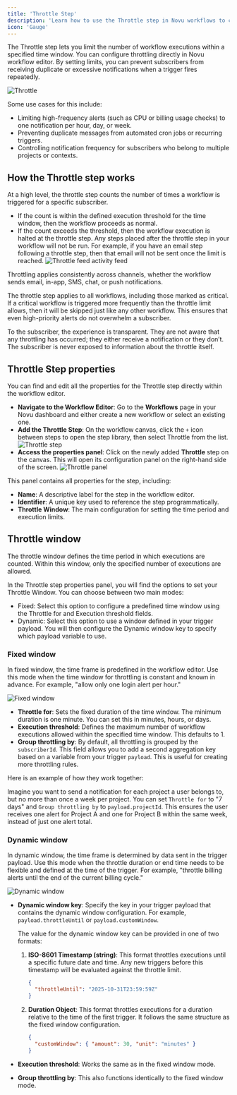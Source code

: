 ```yaml
---
title: 'Throttle Step'
description: 'Learn how to use the Throttle step in Novu workflows to control notification frequency.'
icon: 'Gauge'
---
```


The Throttle step lets you limit the number of workflow executions within a specified time window. You can configure throttling directly in Novu workflow editor. By setting limits, you can prevent subscribers from receiving duplicate or excessive notifications when a trigger fires repeatedly.

![Throttle](/images/workflows/throttle.png)

Some use cases for this include:
- Limiting high-frequency alerts (such as CPU or billing usage checks) to one notification per hour, day, or week.
- Preventing duplicate messages from automated cron jobs or recurring triggers.
- Controlling notification frequency for subscribers who belong to multiple projects or contexts.

## How the Throttle step works

At a high level, the throttle step counts the number of times a workflow is triggered for a specific subscriber.

- If the count is within the defined execution threshold for the time window, then the workflow proceeds as normal.
- If the count exceeds the threshold, then the workflow execution is halted at the throttle step. Any steps placed after the throttle step in your workflow will not be run. For example, if you have an email step following a throttle step, then that email will not be sent once the limit is reached.
  ![Throttle feed activity feed](/images/workflows/throttle-step-Activity-feed.png)

Throttling applies consistently across channels, whether the workflow sends email, in-app, SMS, chat, or push notifications.

The throttle step applies to all workflows, including those marked as critical. If a critical workflow is triggered more frequently than the throttle limit allows, then it will be skipped just like any other workflow. This ensures that even high-priority alerts do not overwhelm a subscriber.

To the subscriber, the experience is transparent. They are not aware that any throttling has occurred; they either receive a notification or they don’t. The subscriber is never exposed to information about the throttle itself.

## Throttle Step properties

You can find and edit all the properties for the Throttle step directly within the workflow editor.

- **Navigate to the Workflow Editor**: Go to the **Workflows** page in your Novu dashboard and either create a new workflow or select an existing one.
- **Add the Throttle Step**: On the workflow canvas, click the `+` icon between steps to open the step library, then select Throttle from the list.
  ![Throttle step](/images/workflows/throttle-step.png)
- **Access the properties panel**: Click on the newly added **Throttle** step on the canvas. This will open its configuration panel on the right-hand side of the screen.
  ![Throttle panel](/images/workflows/throttle-panel.png)

This panel contains all properties for the step, including:

- **Name**: A descriptive label for the step in the workflow editor.
- **Identifier**: A unique key used to reference the step programmatically.
- **Throttle Window**: The main configuration for setting the time period and execution limits.

## Throttle window

The throttle window defines the time period in which executions are counted. Within this window, only the specified number of executions are allowed.

In the Throttle step properties panel, you will find the options to set your Throttle Window. You can choose between two main modes:

- Fixed: Select this option to configure a predefined time window using the Throttle for and Execution threshold fields.
- Dynamic: Select this option to use a window defined in your trigger payload. You will then configure the Dynamic window key to specify which payload variable to use.

### Fixed window

In fixed window, the time frame is predefined in the workflow editor. Use this mode when the time window for throttling is constant and known in advance. For example, "allow only one login alert per hour."

![Fixed window](/images/workflows/fixed-window.png)

- **Throttle for**: Sets the fixed duration of the time window. The minimum duration is one minute. You can set this in minutes, hours, or days.
- **Execution threshold**: Defines the maximum number of workflow executions allowed within the specified time window. This defaults to 1.
- **Group throttling by**: By default, all throttling is grouped by the `subscriberId`. This field allows you to add a second aggregation key based on a variable from your trigger `payload`. This is useful for creating more throttling rules.

Here is an example of how they work together: 

Imagine you want to send a notification for each project a user belongs to, but no more than once a week per project. You can set `Throttle for` to "7 days" and `Group throttling by` to `payload.projectId`. This ensures the user receives one alert for Project A and one for Project B within the same week, instead of just one alert total.

### Dynamic window

In dynamic window, the time frame is determined by data sent in the trigger payload. Use this mode when the throttle duration or end time needs to be flexible and defined at the time of the trigger. For example, "throttle billing alerts until the end of the current billing cycle."

![Dynamic window](/images/workflows/dynamic-window.png)

- **Dynamic window key**: Specify the key in your trigger payload that contains the dynamic window configuration. For example, `payload.throttleUntil` or `payload.customWindow`. 

    The value for the dynamic window key can be provided in one of two formats:
    1. **ISO-8601 Timestamp (string)**:
    This format throttles executions until a specific future date and time. Any new triggers before this timestamp will be evaluated against the throttle limit.

          ```json
          {
            "throttleUntil": "2025-10-31T23:59:59Z"
          }
          ```
    2. **Duration Object**: This format throttles executions for a duration relative to the time of the first trigger. It follows the same structure as the fixed window configuration.

          ```json
          {
            "customWindow": { "amount": 30, "unit": "minutes" }
          }
          ```

- **Execution threshold**: Works the same as in the fixed window mode.

- **Group throttling by**: This also functions identically to the fixed window mode.
